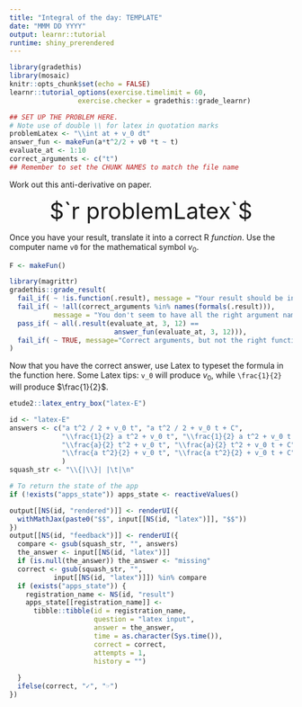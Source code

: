 ```yaml
---
title: "Integral of the day: TEMPLATE"
date: "MMM DD YYYY"
output: learnr::tutorial
runtime: shiny_prerendered
---
```


```r
library(gradethis)
library(mosaic)
knitr::opts_chunk$set(echo = FALSE)
learnr::tutorial_options(exercise.timelimit = 60, 
                 exercise.checker = gradethis::grade_learnr)
```

```r
## SET UP THE PROBLEM HERE. 
# Note use of double \\ for latex in quotation marks
problemLatex <- "\\int at + v_0 dt"
answer_fun <- makeFun(a*t^2/2 + v0 *t ~ t)
evaluate_at <- 1:10
correct_arguments <- c("t")
## Remember to set the CHUNK NAMES to match the file name
```

Work out this anti-derivative on paper.

<div style="font-size: 40px; text-align:center;">$`r problemLatex`$ </div>

Once you have your result, translate it into a correct R *function*. Use the computer name `v0` for the mathematical symbol $v_0$.

```r
F <- makeFun()
```

```r
library(magrittr)
gradethis::grade_result(
  fail_if( ~ !is.function(.result), message = "Your result should be in the form of a function."),
  fail_if( ~ !all(correct_arguments %in% names(formals(.result))),
           message = "You don't seem to have all the right argument names."),
  pass_if( ~ all(.result(evaluate_at, 3, 12) ==
                          answer_fun(evaluate_at, 3, 12))),
  fail_if( ~ TRUE, message="Correct arguments, but not the right function.")
)  
```


Now that you have the correct answer, use Latex to typeset the formula in the function here. Some Latex tips: `v_0` will produce $v_0$, while `\frac{1}{2}` will produce $\frac{1}{2}$.

```r
etude2::latex_entry_box("latex-E")
```

```r
id <- "latex-E"
answers <- c("a t^2 / 2 + v_0 t", "a t^2 / 2 + v_0 t + C",
             "\\frac{1}{2} a t^2 + v_0 t", "\\frac{1}{2} a t^2 + v_0 t + C",
             "\\frac{a}{2} t^2 + v_0 t", "\\frac{a}{2} t^2 + v_0 t + C",
             "\\frac{a t^2}{2} + v_0 t", "\\frac{a t^2}{2} + v_0 t + C"
             ) 
squash_str <- "\\{|\\}| |\t|\n"

# To return the state of the app
if (!exists("apps_state")) apps_state <- reactiveValues() 

output[[NS(id, "rendered")]] <- renderUI({
  withMathJax(paste0("$$", input[[NS(id, "latex")]], "$$"))
})
output[[NS(id, "feedback")]] <- renderUI({
  compare <- gsub(squash_str, "", answers)
  the_answer <- input[[NS(id, "latex")]]
  if (is.null(the_answer)) the_answer <- "missing"
  correct <- gsub(squash_str, "", 
           input[[NS(id, "latex")]]) %in% compare
  if (exists("apps_state")) {
    registration_name <- NS(id, "result")
    apps_state[[registration_name]] <- 
      tibble::tibble(id = registration_name, 
                     question = "latex input",
                     answer = the_answer,
                     time = as.character(Sys.time()),
                     correct = correct,
                     attempts = 1,
                     history = "")
    
  }
  ifelse(correct, "✓", "☞")
})
```


